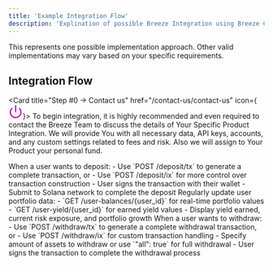 ```yaml
---
title: 'Example Integration Flow'
description: 'Explination of possible Breeze Integration using Breeze Customer API and Breeze API'
---
```


<Danger>This represents one possible implementation approach. Other valid implementations may vary based on your specific requirements.</Danger>

## Integration Flow

<Card title="Step #0 -> Contact us" href="/contact-us/contact-us" icon={<svg xmlns="http://www.w3.org/2000/svg" width="28" height="28" viewBox="0 0 24 24" fill="none" stroke="#bc07c9" stroke-width="2" stroke-linecap="round" stroke-linejoin="round" class="lucide lucide-power-icon lucide-power"><path d="M12 2v10"/><path d="M18.4 6.6a9 9 0 1 1-12.77.04"/></svg>}>
      To begin integration, it is highly recommended and even required to contact the Breeze Team to discuss the details of Your Specific Product Integration. We will provide You with all necessary data, API keys, accounts, and any custom settings related to fees and risk. Also we will assign to Your Product your personal fund.
</Card>

<Steps>
  
  <Step title="Deposit Funds">
    <Card title="Process User Deposits" icon="arrow-down">
      When a user wants to deposit:
      - Use `POST /deposit/tx` to generate a complete transaction, or
      - Use `POST /deposit/ix` for more control over transaction construction
      - User signs the transaction with their wallet
      - Submit to Solana network to complete the deposit
    </Card>
  </Step>
  
  <Step title="Monitor Portfolio">
    <Card title="Track Performance & Analytics" icon="chart-line">
      Regularly update user portfolio data:
      - `GET /user-balances/{user_id}` for real-time portfolio values
      - `GET /user-yield/{user_id}` for earned yield values
      - Display yield earned, current risk exposure, and portfolio growth
    </Card>
  </Step>

  <Step title="Withdraw Funds">
    <Card title="Process User Withdrawals" icon="arrow-up">
      When a user wants to withdraw:
      - Use `POST /withdraw/tx` to generate a complete withdrawal transaction, or  
      - Use `POST /withdraw/ix` for custom transaction handling
      - Specify amount of assets to withdraw or use `"all": true` for full withdrawal
      - User signs the transaction to complete the withdrawal process
    </Card>
  </Step>
</Steps>
